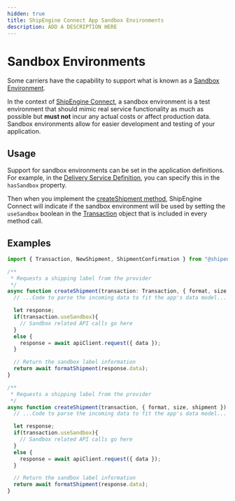 ```yaml
---
hidden: true
title: ShipEngine Connect App Sandbox Environments
description: ADD A DESCRIPTION HERE
---
```


Sandbox Environments
==================

Some carriers have the capability to support what is known as a [Sandbox Environment](https://en.wikipedia.org/wiki/Sandbox_(software_development)).

In the context of [ShipEngine Connect](index.md), a sandbox environment is a test environment that should mimic real service functionality as much as possible but **must not** incur any actual costs or affect production data.
Sandbox environments allow for easier development and testing of your application.

Usage
-----
Support for sandbox environments can be set in the application definitions. For example, in the [Delivery Service Definition](reference/delivery-service.md), you can specify this in the `hasSandbox` property.


Then when you implement the [createShipment method](reference/methods/create-shipment.md), ShipEngine Connect will indicate if the sandbox environment will be used by setting the `useSandbox` boolean in the [Transaction](reference/transaction.md) object that is included in every method call.


Examples
--------

```typescript
import { Transaction, NewShipment, ShipmentConfirmation } from "@shipengine/connect-sdk";

/**
 * Requests a shipping label from the provider
 */
async function createShipment(transaction: Transaction, { format, size, shipment }: NewShipment): Promise<ShipmentConfirmation> {
  // ...Code to parse the incoming data to fit the app's data model...

  let response;
  if(transaction.useSandbox){
    // Sandbox related API calls go here
  }
  else {
    response = await apiClient.request({ data });
  }

  // Return the sandbox label information
  return await formatShipment(response.data);
}
```

```javascript
/**
 * Requests a shipping label from the provider
 */
async function createShipment(transaction, { format, size, shipment }) {
  // ...Code to parse the incoming data to fit the app's data model...

  let response;
  if(transaction.useSandbox){
    // Sandbox related API calls go here
  }
  else {
    response = await apiClient.request({ data });
  }

  // Return the sandbox label information
  return await formatShipment(response.data);
}
```
<Pager prev="./error-handling.md" prevTitle="Error Handling" next="./testing/index.md" nextTitle="Testing" />
